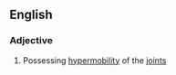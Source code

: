 ==English==

===Adjective===
{{en-adj|pos=[[double]]-[[jointed]]}}

# Possessing [[hypermobility]] of the [[joint]]s